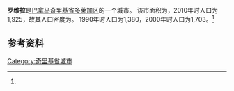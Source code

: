 {{Infobox settlement
|name                   = 罗维拉
|native_name            = 
|settlement_type        = [[市_(巴拿马)|市]]
|image_skyline          = 
|image_caption          = 
|image_alt              = 
|pushpin_map            =
|coordinates_display    = inline,title
|coordinates_region     = PA
|subdivision_type       = 国家
|subdivision_name       = {{flag|Panama}}
|subdivision_type1      = [[巴拿马行政区划|省份]]
|subdivision_name1      = [[奇里基省|奇里基省]]
|subdivision_type2      = [[区_(巴拿马)|区]]
|subdivision_name2      = [[多莱加区|多莱加区]]
|leader_title           = 
|leader_name            = 
|established_title      = 设立时间
|established_date       = 
|area_land_km2          = 46.4
|area_footnotes         = <ref name=inec>[http://www.contraloria.gob.pa/inec/archivos/P3601Cuadro11.xls {{Wayback|url=http://www.contraloria.gob.pa/inec/archivos/P3601Cuadro11.xls |date=20150923210542 }} "Cuadro 11 (Superficie, población y densidad de población en la República...)" [Table 11 (Area, population, and population density in the Republic...)<nowiki>]</nowiki>] (.xls). In {{cite web|title=Resultados Finales Básicos|trans-title=Basic Final Results|url=https://www.contraloria.gob.pa/inec/publicaciones/Publicaciones.aspx?ID_SUBCATEGORIA=59&ID_PUBLICACION=360&ID_IDIOMA=1&ID_CATEGORIA=13|publisher=[[巴拿马国家统计及普查局|巴拿马国家统计及普查局]]|accessdate=May 26, 2015|language=es|archive-date=2015-07-10|archive-url=https://web.archive.org/web/20150710070123/http://www.contraloria.gob.pa/inec/Publicaciones/Publicaciones.aspx?ID_SUBCATEGORIA=59&ID_PUBLICACION=360&ID_IDIOMA=1&ID_CATEGORIA=13|dead-url=no}}</ref>
|population_as_of       = 2010
|population_total       = 1925
|population_footnotes   = <ref name=inec/>
|population_density_km2 = 41.5
|population_note        = 人口密度数据由计算得出
|timezone1              = [[北美东部时区|东部时区]]
|utc_offset1            = −5
|latd                   = 
|latm                   = 
|lats                   = 
|latNS                  = 
|longd                  = 
|longm                  = 
|longs                  = 
|longEW                 = }}

'''罗维拉'''是[[巴拿马|巴拿马]][[奇里基省|奇里基省]][[多莱加区|多莱加区]]的一个城市。 该市面积为{{convert|46.4|sqkm|sqmi}}，2010年时人口为1,925，故其人口密度为{{convert|41.5|PD/sqkm|PD/sqmi}}。 1990年时人口为1,380，2000年时人口为1,703。<ref name=inec/>

==参考资料==
{{reflist}}

{{Chiriquí Province}}

{{coord|8.6333|N|82.5000|W|display=title}}
[[Category:奇里基省城市|Category:奇里基省城市]]

{{Panama-geo-stub}}